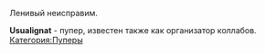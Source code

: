 {{Инфобокс для пуперов
|title2=Usualignat
|другие_ники=PavelTheIgnat, USLIGN, seriousignat
|image3=[[Файл:Usualignat.jpg|thumb]]
|сферы_творчества=RYTP
|год_начала=2014 год
|image4=
|имя_фамилия=Павел Игнатенко
|дата_рождения=15.06.1997
|место_проживания=Красноярск
|ссылки=
*[https://www.youtube.com/user/Usualignat YouTube]
*[https://vk.com/uslignpub Группа ВК]
}}Ленивый неисправим.

'''Usualignat''' - пупер, известен также как организатор коллабов.
[[Категория:Пуперы]]